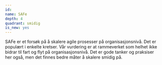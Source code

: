 ```yaml
---
id:
name: SAFe
depth: 4
quadrant: smidig
is_new: yes
---
```


SAFe er et forsøk på å skalere agile prosesser på organisasjonsnivå.
Det er populært i enkelte kretser.
Vår vurdering er at rammeverket som helhet ikke bidrar til fart og flyt på organisasjonsnivå.
Det er gode tanker og praksiser her også, men det finnes bedre måter å skalere smidig på.
